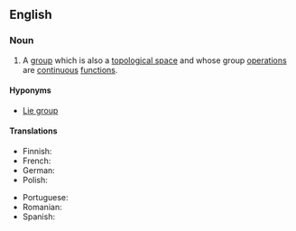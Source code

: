 ==English==
{{wikipedia}}

===Noun===
{{en-noun}}

# {{lb|en|topology}} A [[group]] which is also a [[topological space]] and whose group [[operation]]s are [[continuous]] [[function]]s.

====Hyponyms====
* [[Lie group]]

====Translations====
{{trans-top|group with topological structure}}
* Finnish: {{t-needed|fi}}
* French: {{t|fr|groupe topologique|m}}
* German: {{t|de|topologische Gruppe|f}}
* Polish: {{t|pl|grupa topologiczna|f}}
{{trans-mid}}
* Portuguese: {{t|pt|grupo topológico|m}}
* Romanian: {{t|ro|grup topologic|n}}
* Spanish: {{t|es|grupo topológico|m}}
{{trans-bottom}}